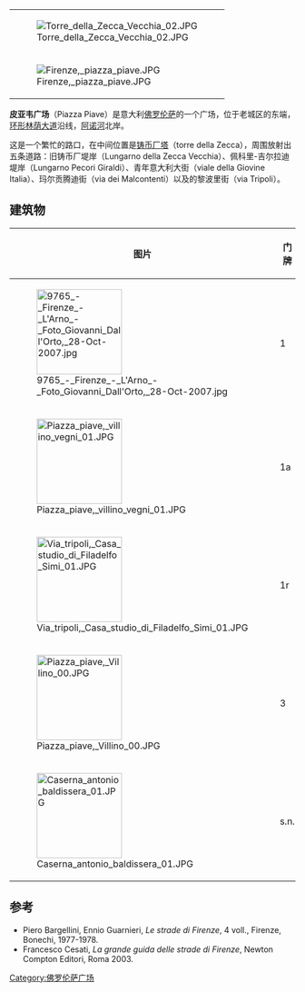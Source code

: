 {{Coord|43.766771|N|11.265317|E|type:landmark|display=title}}
{|align=right
|[[File:Torre_della_Zecca_Vecchia_02.JPG|thumb]]
|-
|[[File:Firenze,_piazza_piave.JPG|thumb]]
|}
'''皮亚韦广场'''（Piazza Piave）是意大利[[佛罗伦萨|佛罗伦萨]]的一个广场，位于老城区的东端，[[环形林荫大道|环形林荫大道]]沿线，[[阿诺河|阿诺河]]北岸。

这是一个繁忙的路口，在中间位置是[[铸币厂塔|铸币厂塔]]（torre della Zecca），周围放射出五条道路：旧铸币厂堤岸（Lungarno della Zecca Vecchia）、佩科里-吉尔拉迪堤岸（Lungarno Pecori Giraldi）、青年意大利大街（viale della Giovine Italia）、玛尔贡腾迪街（via dei Malcontenti）以及的黎波里街（via Tripoli）。

==建筑物==

{| border="2" align="center"  cellpadding="4" cellspacing="0" style="margin: 1em 1em 1em 0; border: 1px #aaa solid; border-collapse: collapse; font-size: 95%;"
|- bgcolor="#eeffee"
! 图片 !! 门牌 !! 名称 !! 描述
|-
| [[File:9765_-_Firenze_-_L'Arno_-_Foto_Giovanni_Dall'Orto,_28-Oct-2007.jpg|150px]] || 1 || 铸币厂塔 ||
|-
|[[File:Piazza_piave,_villino_vegni_01.JPG|150px]] || 1a || Villino Vegni || 
|-
| [[File:Via_tripoli,_Casa_studio_di_Filadelfo_Simi_01.JPG|150px]]|| 1r || Casa studio di Filadelfo Simi ||  
|-
| [[File:Piazza_piave,_Villino_00.JPG|150px]] || 3 || Villino || 
|-
| [[File:Caserna_antonio_baldissera_01.JPG|150px]] || s.n. || Caserma Baldissera 兵营 ||  
|}

==参考==
<references/>
*Piero Bargellini, Ennio Guarnieri, ''Le strade di Firenze'', 4 voll., Firenze, Bonechi, 1977-1978.
*Francesco Cesati, ''La grande guida delle strade di Firenze'', Newton Compton Editori, Roma 2003.
[[Category:佛罗伦萨广场|Category:佛罗伦萨广场]]
